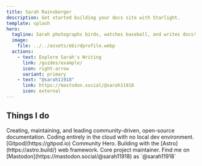 ```yaml
---
title: Sarah Rainsberger
description: Get started building your docs site with Starlight.
template: splash
hero:
  tagline: Sarah photographs birds, watches baseball, and writes docs!
  image:
    file: ../../assets/ebirdprofile.webp
  actions:
    - text: Explore Sarah's Writing
      link: /guides/example/
      icon: right-arrow
      variant: primary
    - text: "@sarah11918"
      link: https://mastodon.social/@sarah11918
      icon: external
---
```



## Things I do

<CardGrid stagger>
	<Card title="Documentation" icon="pencil">
		Creating, maintaining, and leading community-driven, open-source documentation.
	</Card>
	<Card title="Cloud-based development" icon="laptop">
		Coding entirely in the cloud with no local dev environment. [Gitpod](https://gitpod.io) Community Hero.
	</Card>
	<Card title="Astro" icon="rocket">
		Building with the [Astro](https://astro.build/) web framework. Core project maintainer.
	</Card>
	<Card title="Social media" icon="mastodon">
	Find me on [Mastodon](https://mastodon.social/@sarah11918) as `@sarah11918`
	</Card>
</CardGrid>
